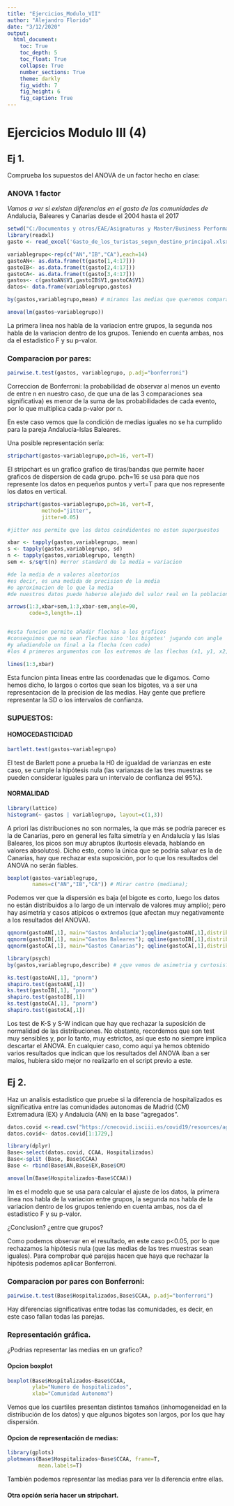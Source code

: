 ---
title: "Ejercicios_Modulo_VII"
author: "Alejandro Florido"
date: "3/12/2020"
output: 
  html_document:
    toc: True
    toc_depth: 5
    toc_float: True
    collapse: True
    number_sections: True
    theme: darkly
    fig_width: 7
    fig_height: 6
    fig_caption: True
---

# Ejercicios Modulo III (4)

## Ej 1. 

Comprueba los supuestos del ANOVA de un factor hecho en clase:

### ANOVA 1 factor

*Vamos a ver si existen diferencias en el gasto de las comunidades de
*Andalucia, Baleares y Canarias desde el 2004 hasta el 2017


```{r setup}
setwd("C:/Documentos y otros/EAE/Asignaturas y Master/Business Performance Analysis/Tras la reforma/Día 9")
library(readxl)
gasto <- read_excel('Gasto_de_los_turistas_segun_destino_principal.xlsx',col_names = TRUE,skip=1)

variablegrupo<-rep(c("AN","IB","CA"),each=14)
gastoAN<- as.data.frame(t(gasto[1,4:17]))
gastoIB<- as.data.frame(t(gasto[2,4:17])) 
gastoCA<- as.data.frame(t(gasto[3,4:17])) 
gastos<- c(gastoAN$V1,gastoIB$V1,gastoCA$V1)
datos<- data.frame(variablegrupo,gastos)

by(gastos,variablegrupo,mean) # miramos las medias que queremos comparar

anova(lm(gastos~variablegrupo))
```

La primera linea nos habla de la variacion entre grupos, la segunda nos habla de la variacion dentro de los grupos. Teniendo en cuenta ambas, nos da el estadistico F y su p-valor.

### Comparacion por pares:

```{r}
pairwise.t.test(gastos, variablegrupo, p.adj="bonferroni")
```

Correccion de Bonferroni: la probabilidad de observar al menos un evento de entre n en nuestro caso, de que una de las 3 comparaciones sea significativa) es menor de la suma de las probabilidades de cada evento, por lo que multiplica cada p-valor por n.

En este caso vemos que la condición de medias iguales no se ha cumplido para la pareja Andalucía-Islas Baleares.

Una posible representación sería:

```{r}
stripchart(gastos~variablegrupo,pch=16, vert=T)

```
El stripchart es un grafico grafico de tiras/bandas que permite hacer graficos de dispersion de cada grupo. pch=16 se usa para que nos represente los datos en pequeños puntos y vert=T para que nos represente los datos en vertical.

```{r}
stripchart(gastos~variablegrupo,pch=16, vert=T,
           method="jitter",
           jitter=0.05)

#jitter nos permite que los datos coindidentes no esten superpuestos

xbar <- tapply(gastos,variablegrupo, mean)
s <- tapply(gastos,variablegrupo, sd)
n <- tapply(gastos,variablegrupo, length)
sem <- s/sqrt(n) #error standard de la media = variacion

#de la media de n valores aleatorios 
#es decir, es una medida de precision de la media
#o aproximacion de lo que la media 
#de nuestros datos puede haberse alejado del valor real en la poblacion 

arrows(1:3,xbar+sem,1:3,xbar-sem,angle=90,
       code=3,length=.1)


#esta funcion permite añadir flechas a los graficos
#conseguimos que no sean flechas sino 'los bigotes' jugando con angle
#y añadiendole un final a la flecha (con code)
#los 4 primeros argumentos con los extremos de las flechas (x1, y1, x2, y2)

lines(1:3,xbar)
```

Esta funcion pinta lineas entre las coordenadas que le digamos. Como hemos dicho, lo largos o cortos que sean los bigotes, va a ser una representacion de la precision de las medias. Hay gente que prefiere representar la SD o los intervalos de confianza.

### SUPUESTOS:
#### HOMOCEDASTICIDAD

```{r}
bartlett.test(gastos~variablegrupo)
```
El test de Barlett pone a prueba la H0 de igualdad de varianzas en este caso, se cumple la hipótesis nula (las varianzas de las tres muestras se pueden considerar iguales para un intervalo de confianza del 95%).

#### NORMALIDAD
```{r}

library(lattice)
histogram(~ gastos | variablegrupo, layout=c(1,3))      
```

A priori las distribuciones no son normales, la que más se podría parecer es la de Canarias, pero en general les falta simetría y en Andalucía y las Islas Baleares, los picos son muy abruptos (kurtosis elevada, hablando en valores absolutos). Dicho esto, como la única que se podría salvar es la de Canarias, hay que rechazar esta suposición, por lo que los resultados del ANOVA no serán fiables.

```{r}

boxplot(gastos~variablegrupo,
        names=c("AN","IB","CA")) # Mirar centro (mediana);
```
Podemos ver que la dispersión es baja (el bigote es corto, luego los datos no están distribuidos a lo largo de un intervalo de valores muy amplio); pero hay asimetría y casos atípicos o extremos (que afectan muy negativamente a los resultados del ANOVA).
 
```{r}

qqnorm(gastoAN[,1], main="Gastos Andalucia");qqline(gastoAN[,1],distribution = qnorm)
qqnorm(gastoIB[,1], main="Gastos Baleares"); qqline(gastoIB[,1],distribution = qnorm)
qqnorm(gastoCA[,1], main="Gastos Canarias"); qqline(gastoCA[,1],distribution = qnorm)

library(psych)
by(gastos,variablegrupo,describe) # ¿que vemos de asimetria y curtosis?

ks.test(gastoAN[,1], "pnorm")
shapiro.test(gastoAN[,1])
ks.test(gastoIB[,1], "pnorm")
shapiro.test(gastoIB[,1])
ks.test(gastoCA[,1], "pnorm")
shapiro.test(gastoCA[,1])

```

Los test de K-S y S-W indican que hay que rechazar la suposición de normalidad de las distribuciones. No obstante, recordemos que son test muy sensibles y, por lo tanto, muy estrictos, así que esto no siempre implica descartar el ANOVA. En cualquier caso, como aquí ya hemos obtenido varios resultados que indican que los resultados del ANOVA iban a ser malos, hubiera sido mejor no realizarlo en el script previo a este.

## Ej 2. 

Haz un analisis estadistico que pruebe si la diferencia de hospitalizados es significativa entre las comunidades autonomas de Madrid (CM) Extremadura (EX) y Andalucia (AN) en la base "agregados".

```{r}
datos.covid <-read.csv("https://cnecovid.isciii.es/covid19/resources/agregados.csv", header =T)
datos.covid<- datos.covid[1:1729,]

library(dplyr)
Base<-select(datos.covid, CCAA, Hospitalizados)
Base<-split (Base, Base$CCAA)
Base <- rbind(Base$AN,Base$EX,Base$CM)

anova(lm(Base$Hospitalizados~Base$CCAA))

```
lm es el modelo que se usa para calcular el ajuste de los datos, la primera linea nos habla de la variacion entre grupos, la segunda nos habla de la variacion dentro de los grupos
teniendo en cuenta ambas, nos da el estadistico F y su p-valor. 

¿Conclusion? ¿entre que grupos?

Como podemos observar en el resultado, en este caso p<0.05, por lo que rechazamos la hipótesis nula (que las medias de las tres muestras sean iguales). Para comprobar qué parejas hacen que haya que rechazar la hipótesis podemos aplicar Bonferroni.


### Comparacion por pares con Bonferroni:
```{r}
pairwise.t.test(Base$Hospitalizados,Base$CCAA, p.adj="bonferroni")
```

Hay diferencias significativas entre todas las comunidades, es decir, en este caso fallan todas las parejas.

### Representación gráfica.

¿Podrias representar las medias en un grafico?

#### Opcion boxplot

```{r}

boxplot(Base$Hospitalizados~Base$CCAA,
        ylab="Numero de hospitalizados",
        xlab="Comunidad Autonoma")
```
Vemos que los cuartiles presentan distintos tamaños (inhomogeneidad en la distribución de los datos) y que algunos bigotes son largos, por los que hay dispersión. 

#### Opcion de representación de medias:

```{r}
library(gplots)
plotmeans(Base$Hospitalizados~Base$CCAA, frame=T,
          mean.labels=T)

```
También podemos representar las medias para ver la diferencia entre ellas.


#### Otra opción sería hacer un stripchart.
